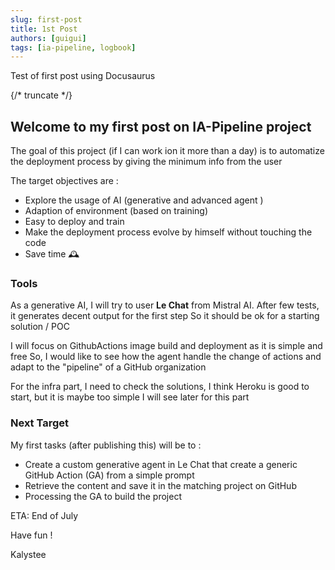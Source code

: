 ```yaml
---
slug: first-post
title: 1st Post
authors: [guigui]
tags: [ia-pipeline, logbook]
---
```


Test of first post using Docusaurus

{/* truncate */}

## Welcome to my first post on IA-Pipeline project

The goal of this project (if I can work ion it more than a day) is to automatize the deployment process by giving the minimum info from the user

The target objectives are :

- Explore the usage of AI (generative and advanced agent )
- Adaption of environment (based on training)
- Easy to deploy and train
- Make the deployment process evolve by himself without touching the code
- Save time 🕰️


### Tools

As a generative AI, I will try to user **Le Chat** from Mistral AI. After few tests, it generates decent output for the first step
So it should be ok for a starting solution / POC

I will focus on GithubActions image build and deployment as it is simple and free
So, I would like to see how the agent handle the change of actions and adapt to the "pipeline" of a GitHub organization

For the infra part, I need to check the solutions, I think Heroku is good to start, but it is maybe too simple
I will see later for this part


### Next Target

My first tasks (after publishing this) will be to :

- Create a custom generative agent in Le Chat that create a generic GitHub Action (GA) from a simple prompt
- Retrieve the content and save it in the matching project on GitHub
- Processing the GA to build the project

ETA: End of July


Have fun !

Kalystee

